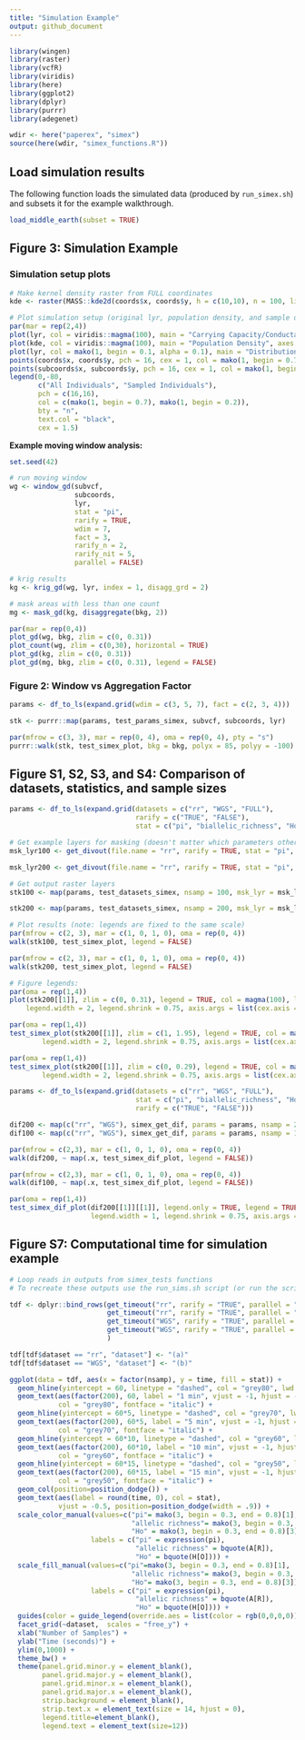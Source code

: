 ```yaml
---
title: "Simulation Example"
output: github_document
---
```

 
```r
library(wingen)
library(raster)
library(vcfR)
library(viridis)
library(here)
library(ggplot2)
library(dplyr)
library(purrr)
library(adegenet)

wdir <- here("paperex", "simex")
source(here(wdir, "simex_functions.R"))
```


## Load simulation results

The following function loads the simulated data (produced by `run_simex.sh`) and subsets it for the example walkthrough. 

```r
load_middle_earth(subset = TRUE)
```


## **Figure 3:** Simulation Example

### Simulation setup plots

```r
# Make kernel density raster from FULL coordinates
kde <- raster(MASS::kde2d(coords$x, coords$y, h = c(10,10), n = 100, lims = c(0,100,-100,0)))

# Plot simulation setup (original lyr, population density, and sample distribution)
par(mar = rep(2,4))
plot(lyr, col = viridis::magma(100), main = "Carrying Capacity/Conductance", axes = FALSE, box = FALSE)
plot(kde, col = viridis::magma(100), main = "Population Density", axes = FALSE, box = FALSE)
plot(lyr, col = mako(1, begin = 0.1, alpha = 0.1), main = "Distribution of Individuals", axes = FALSE, box = FALSE, zlim = c(0.01,1), legend = FALSE)
points(coords$x, coords$y, pch = 16, cex = 1, col = mako(1, begin = 0.7, alpha = 0.4), xlab = "", ylab = "")
points(subcoords$x, subcoords$y, pch = 16, cex = 1, col = mako(1, begin = 0.2, alpha = 0.9), xlab = "", ylab = "")
legend(0,-80, 
       c("All Individuals", "Sampled Individuals"), 
       pch = c(16,16), 
       col = c(mako(1, begin = 0.7), mako(1, begin = 0.2)),
       bty = "n",
       text.col = "black",
       cex = 1.5)

```


**Example moving window analysis:**

```r
set.seed(42)

# run moving window
wg <- window_gd(subvcf, 
                subcoords, 
                lyr, 
                stat = "pi", 
                rarify = TRUE, 
                wdim = 7, 
                fact = 3, 
                rarify_n = 2, 
                rarify_nit = 5, 
                parallel = FALSE)

# krig results
kg <- krig_gd(wg, lyr, index = 1, disagg_grd = 2)

# mask areas with less than one count
mg <- mask_gd(kg, disaggregate(bkg, 2))

par(mar = rep(0,4))
plot_gd(wg, bkg, zlim = c(0, 0.31))
plot_count(wg, zlim = c(0,30), horizontal = TRUE)
plot_gd(kg, zlim = c(0, 0.31))
plot_gd(mg, bkg, zlim = c(0, 0.31), legend = FALSE)
```

### **Figure 2:** Window vs Aggregation Factor

```r
params <- df_to_ls(expand.grid(wdim = c(3, 5, 7), fact = c(2, 3, 4)))

stk <- purrr::map(params, test_params_simex, subvcf, subcoords, lyr)

par(mfrow = c(3, 3), mar = rep(0, 4), oma = rep(0, 4), pty = "s")
purrr::walk(stk, test_simex_plot, bkg = bkg, polyx = 85, polyy = -100)
```

## Figure S1, S2, S3, and S4: Comparison of datasets, statistics, and sample sizes

```r
params <- df_to_ls(expand.grid(datasets = c("rr", "WGS", "FULL"),
                               rarify = c("TRUE", "FALSE"),
                               stat = c("pi", "biallelic_richness", "Ho")))

# Get example layers for masking (doesn't matter which parameters other than nsamp)
msk_lyr100 <- get_divout(file.name = "rr", rarify = TRUE, stat = "pi", nsamp = 100)

msk_lyr200 <- get_divout(file.name = "rr", rarify = TRUE, stat = "pi", nsamp = 200)

# Get output raster layers
stk100 <- map(params, test_datasets_simex, nsamp = 100, msk_lyr = msk_lyr100)

stk200 <- map(params, test_datasets_simex, nsamp = 200, msk_lyr = msk_lyr200)

# Plot results (note: legends are fixed to the same scale)
par(mfrow = c(2, 3), mar = c(1, 0, 1, 0), oma = rep(0, 4))
walk(stk100, test_simex_plot, legend = FALSE)

par(mfrow = c(2, 3), mar = c(1, 0, 1, 0), oma = rep(0, 4))
walk(stk200, test_simex_plot, legend = FALSE)

# Figure legends:
par(oma = rep(1,4))
plot(stk200[[1]], zlim = c(0, 0.31), legend = TRUE, col = magma(100), legend.only = TRUE,
    legend.width = 2, legend.shrink = 0.75, axis.args = list(cex.axis = 2))

par(oma = rep(1,4))
test_simex_plot(stk200[[1]], zlim = c(1, 1.95), legend = TRUE, col = magma(100), legend.only = TRUE,
        legend.width = 2, legend.shrink = 0.75, axis.args = list(cex.axis = 2))

par(oma = rep(1,4))
test_simex_plot(stk200[[1]], zlim = c(0, 0.29), legend = TRUE, col = magma(100), legend.only = TRUE,
        legend.width = 2, legend.shrink = 0.75, axis.args = list(cex.axis = 2))

```

```r
params <- df_to_ls(expand.grid(datasets = c("rr", "WGS", "FULL"),
                               stat = c("pi", "biallelic_richness", "Ho"), 
                               rarify = c("TRUE", "FALSE")))

dif200 <- map(c("rr", "WGS"), simex_get_dif, params = params, nsamp = 200)
dif100 <- map(c("rr", "WGS"), simex_get_dif, params = params, nsamp = 100)

par(mfrow = c(2,3), mar = c(1, 0, 1, 0), oma = rep(0, 4))
walk(dif200, ~ map(.x, test_simex_dif_plot, legend = FALSE))

par(mfrow = c(2,3), mar = c(1, 0, 1, 0), oma = rep(0, 4))
walk(dif100, ~ map(.x, test_simex_dif_plot, legend = FALSE))

par(oma = rep(1,4))
test_simex_dif_plot(dif200[[1]][[1]], legend.only = TRUE, legend = TRUE, 
                    legend.width = 1, legend.shrink = 0.75, axis.args = list(cex.axis = 1.5))
```

## **Figure S7:** Computational time for simulation example

```r
# Loop reads in outputs from simex_tests functions
# To recreate these outputs use the run_sims.sh script (or run the scripts within simex_tests individually)

tdf <- dplyr::bind_rows(get_timeout("rr", rarify = "TRUE", parallel = "FALSE", nsamp = 100),
                        get_timeout("rr", rarify = "TRUE", parallel = "FALSE", nsamp = 200),
                        get_timeout("WGS", rarify = "TRUE", parallel = "TRUE", nsamp = 100),
                        get_timeout("WGS", rarify = "TRUE", parallel = "TRUE", nsamp = 200)
                        )

tdf[tdf$dataset == "rr", "dataset"] <- "(a)"
tdf[tdf$dataset == "WGS", "dataset"] <- "(b)"

ggplot(data = tdf, aes(x = factor(nsamp), y = time, fill = stat)) +
  geom_hline(yintercept = 60, linetype = "dashed", col = "grey80", lwd = 1) + 
  geom_text(aes(factor(200), 60, label = "1 min", vjust = -1, hjust = -0.7), 
            col = "grey80", fontface = "italic") +
  geom_hline(yintercept = 60*5, linetype = "dashed", col = "grey70", lwd = 1) + 
  geom_text(aes(factor(200), 60*5, label = "5 min", vjust = -1, hjust = -0.7), 
            col = "grey70", fontface = "italic") +
  geom_hline(yintercept = 60*10, linetype = "dashed", col = "grey60", lwd = 1) + 
  geom_text(aes(factor(200), 60*10, label = "10 min", vjust = -1, hjust = -0.4), 
            col = "grey60", fontface = "italic") +
  geom_hline(yintercept = 60*15, linetype = "dashed", col = "grey50", lwd = 1) + 
  geom_text(aes(factor(200), 60*15, label = "15 min", vjust = -1, hjust = -0.4), 
            col = "grey50", fontface = "italic") +
  geom_col(position=position_dodge()) +
  geom_text(aes(label = round(time, 0), col = stat), 
            vjust = -0.5, position=position_dodge(width = .9)) + 
  scale_color_manual(values=c("pi"= mako(3, begin = 0.3, end = 0.8)[1], 
                              "allelic richness"= mako(3, begin = 0.3, end = 0.8)[2],
                              "Ho" = mako(3, begin = 0.3, end = 0.8)[3]), 
                    labels = c("pi" = expression(pi),
                               "allelic richness" = bquote(A[R]),
                               "Ho" = bquote(H[O]))) +
  scale_fill_manual(values=c("pi"=mako(3, begin = 0.3, end = 0.8)[1], 
                              "allelic richness"= mako(3, begin = 0.3, end = 0.8)[2],
                              "Ho"= mako(3, begin = 0.3, end = 0.8)[3]), 
                    labels = c("pi" = expression(pi),
                               "allelic richness" = bquote(A[R]),
                               "Ho" = bquote(H[O]))) +
  guides(color = guide_legend(override.aes = list(color = rgb(0,0,0,0)))) +
  facet_grid(~dataset,  scales = "free_y") +
  xlab("Number of Samples") +
  ylab("Time (seconds)") +
  ylim(0,1000) +
  theme_bw() +
  theme(panel.grid.minor.y = element_blank(), 
        panel.grid.major.y = element_blank(),
        panel.grid.minor.x = element_blank(), 
        panel.grid.major.x = element_blank(),
        strip.background = element_blank(),
        strip.text.x = element_text(size = 14, hjust = 0),
        legend.title=element_blank(),
        legend.text = element_text(size=12))


```


